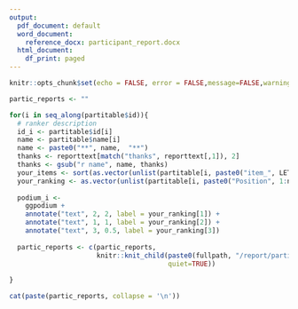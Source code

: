 ```yaml
---
output:
  pdf_document: default
  word_document:
    reference_docx: participant_report.docx
  html_document:
    df_print: paged
---
```

```r
knitr::opts_chunk$set(echo = FALSE, error = FALSE,message=FALSE,warning = FALSE)
```

```r
partic_reports <- ""

for(i in seq_along(partitable$id)){
  # ranker description
  id_i <- partitable$id[i]
  name <- partitable$name[i]
  name <- paste0("**", name,  "**")
  thanks <- reporttext[match("thanks", reporttext[,1]), 2]
  thanks <- gsub("r name", name, thanks)
  your_items <- sort(as.vector(unlist(partitable[i, paste0("item_", LETTERS[1:ncomp])])))
  your_ranking <- as.vector(unlist(partitable[i, paste0("Position", 1:ncomp)]))
  
  podium_i <- 
    ggpodium +
    annotate("text", 2, 2, label = your_ranking[1]) +
    annotate("text", 1, 1, label = your_ranking[2]) +
    annotate("text", 3, 0.5, label = your_ranking[3])
  
  partic_reports <- c(partic_reports,
                      knitr::knit_child(paste0(fullpath, "/report/participant_report.Rmd"), 
                                        quiet=TRUE))
  
}
```

```r
cat(paste(partic_reports, collapse = '\n'))
```

